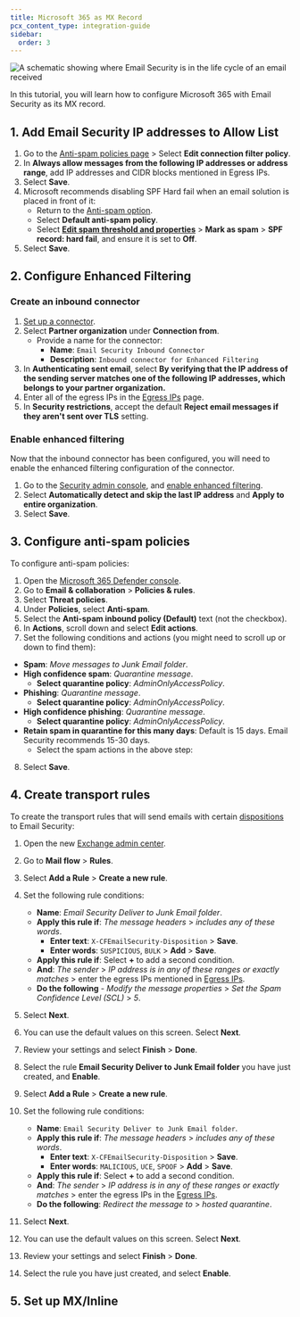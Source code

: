 ```yaml
---
title: Microsoft 365 as MX Record
pcx_content_type: integration-guide
sidebar:
  order: 3
---
```



![A schematic showing where Email Security is in the life cycle of an email received](src/assets/email-security/Email_Security_O365_MXInline.png)

In this tutorial, you will learn how to configure Microsoft 365 with Email Security as its MX record.

<Render file="email-security/deployment/mx-deployment-prereq"/>

## 1. Add Email Security IP addresses to Allow List

1. Go to the [Anti-spam policies page](https://security.microsoft.com/antispam) > Select **Edit connection filter policy**.
2. In **Always allow messages from the following IP addresses or address range**, add IP addresses and CIDR blocks mentioned in Egress IPs.
3. Select **Save**.
4. Microsoft recommends disabling SPF Hard fail when an email solution is placed in front of it:
    - Return to the [Anti-spam option](https://security.microsoft.com/antispam).
    - Select **Default anti-spam policy**.
    - Select **[Edit spam threshold and properties](https://learn.microsoft.com/en-us/defender-office-365/anti-spam-bulk-complaint-level-bcl-about)** > **Mark as spam** > **SPF record: hard fail**, and ensure it is set to **Off**.
5. Select **Save**.

## 2. Configure Enhanced Filtering

### Create an inbound connector

1. [Set up a connector](https://learn.microsoft.com/en-us/exchange/mail-flow-best-practices/use-connectors-to-configure-mail-flow/set-up-connectors-to-route-mail#1-set-up-a-connector-from-your-email-server-to-microsoft-365-or-office-365). 
2. Select **Partner organization** under **Connection from**.
    - Provide a name for the connector:
        - **Name**: ```Email Security Inbound Connector```
        - **Description**: ```Inbound connector for Enhanced Filtering```
3. In **Authenticating sent email**, select **By verifying that the IP address of the sending server matches one of the following IP addresses, which belongs to your partner organization.**
4. Enter all of the egress IPs in the [Egress IPs](/cloudflare-one/email-security/setup/pre-delivery-deployment/egress-ips/) page.
5. In **Security restrictions**, accept the default **Reject email messages if they aren't sent over TLS** setting.

### Enable enhanced filtering

Now that the inbound connector has been configured, you will need to enable the enhanced filtering configuration of the connector.

1. Go to the [Security admin console](https://security.microsoft.com/homepage), and [enable enhanced filtering](https://learn.microsoft.com/en-us/exchange/mail-flow-best-practices/use-connectors-to-configure-mail-flow/enhanced-filtering-for-connectors#use-the-microsoft-defender-portal-to-configure-enhanced-filtering-for-connectors-on-an-inbound-connector).
2. Select **Automatically detect and skip the last IP address** and **Apply to entire organization**.
3. Select **Save**.

## 3. Configure anti-spam policies

To configure anti-spam policies:

1. Open the [Microsoft 365 Defender console](https://security.microsoft.com/).
2. Go to **Email & collaboration** > **Policies & rules**.
3. Select **Threat policies**.
4. Under **Policies**, select **Anti-spam**.
5. Select the **Anti-spam inbound policy (Default)** text (not the checkbox).
6. In **Actions**, scroll down and select **Edit actions**.
7. Set the following conditions and actions (you might need to scroll up or down to find them):
- **Spam**: *Move messages to Junk Email folder*.
- **High confidence spam**: *Quarantine message*.
  - **Select quarantine policy**: _AdminOnlyAccessPolicy_.
- **Phishing**: *Quarantine message*.
  - **Select quarantine policy**: _AdminOnlyAccessPolicy_.
- **High confidence phishing**: *Quarantine message*.
  - **Select quarantine policy**: _AdminOnlyAccessPolicy_.
- **Retain spam in quarantine for this many days**: Default is 15 days. Email Security recommends 15-30 days.
  - Select the spam actions in the above step:
8. Select **Save**.

## 4. Create transport rules

To create the transport rules that will send emails with certain [dispositions](/cloudflare-one/email-security/reference/dispositions-and-attributes/#dispositions) to Email Security:

1. Open the new [Exchange admin center](https://admin.exchange.microsoft.com/#/homepage).
2. Go to **Mail flow** > **Rules**.
3. Select **Add a Rule** > **Create a new rule**.
4. Set the following rule conditions:

   - **Name**: _Email Security Deliver to Junk Email folder_.
   - **Apply this rule if**: *The message headers* > *includes any of these words*.
     - **Enter text**: `X-CFEmailSecurity-Disposition` > **Save**.
     - **Enter words**: ```SUSPICIOUS```, ```BULK``` > **Add** > **Save**.
   - **Apply this rule if**: Select **+** to add a second condition.
   - **And**: *The sender* > *IP address is in any of these ranges or exactly matches* > enter the egress IPs mentioned in <a href="/cloudflare-one/email-security/setup/pre-delivery-deployment/egress-ips/" target="_blank">Egress IPs</a>.
   - **Do the following** - _Modify the message properties_ > _Set the Spam Confidence Level (SCL)_ > _5_.

5. Select **Next**.
6. You can use the default values on this screen. Select **Next**.
7. Review your settings and select **Finish** > **Done**.
8. Select the rule **Email Security Deliver to Junk Email folder** you have just created, and **Enable**.
9. Select **Add a Rule** > **Create a new rule**.
10. Set the following rule conditions:

    - **Name**: `Email Security Deliver to Junk Email folder`.
    - **Apply this rule if**: *The message headers* > *includes any of these words*.
      - **Enter text**: `X-CFEmailSecurity-Disposition` > **Save**.
      - **Enter words**: `MALICIOUS`, `UCE`, `SPOOF` > **Add** > **Save**.
    - **Apply this rule if**: Select **+** to add a second condition.
    - **And**: *The sender* > *IP address is in any of these ranges or exactly matches* > enter the egress IPs in the <a href="/cloudflare-one/email-security/setup/pre-delivery-deployment/egress-ips/" target="_blank">Egress IPs</a>.
    - **Do the following**: _Redirect the message to_ > _hosted quarantine_.
11. Select **Next**.
12. You can use the default values on this screen. Select **Next**.
13. Review your settings and select **Finish** > **Done**.
14. Select the rule you have just created, and select **Enable**.

## 5. Set up MX/Inline

<Render file="email-security/deployment/set-up-mx-inline-step"/>